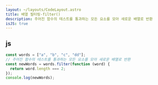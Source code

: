 ```yaml
---
layout: ~/layouts/CodeLayout.astro
title: 배열 필터링-filter()
description: 주어진 함수의 테스트를 통과하는 모든 요소를 모아 새로운 배열로 반환
isJS: true
---
```


## js

```js
const words = ["a", "b", "c", "dd"];
// 주어진 함수의 테스트를 통과하는 모든 요소를 모아 새로운 배열로 반환
const newWords = words.filter(function (word) {
  return word.length === 2;
});
console.log(newWords);
```
